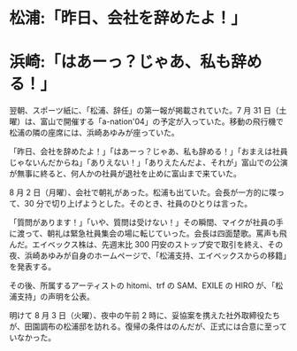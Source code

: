 # 松浦:「昨日、会社を辞めたよ！」

# 浜崎:「はあーっ？じゃあ、私も辞める！」

翌朝、スポーツ紙に、「松浦、辞任」の第一報が掲載されていた。7 月 31 日（土曜）は、富山で開催する「a-nation'04」の予定が入っていた。移動の飛行機で松浦の隣の座席には、浜崎あゆみが座っていた。

「昨日、会社を辞めたよ！」「はあーっ？じゃあ、私も辞める！」「おまえは社員じゃないんだからね」「ありえない！」「ありえたんだよ、それが」富山での公演が無事に終ると、何人かの社員が退社を止めに富山まで来ていた。

8 月 2 日（月曜）、会社で朝礼があった。松浦も出ていた。会長が一方的に喋って、30 分で切り上げようとした。そのとき、社員のひとりは言った。

「質問があります！」「いや、質問は受けない！」その瞬間、マイクが社員の手に渡って、朝礼は緊急社員集会の場に転じていった。会長は四面楚歌。罵声も飛んだ。エイベックス株は、先週末比 300 円安のストップ安で取引を終え、その夜、浜崎あゆみが自身のホームページで、「松浦支持、エイベックスからの移籍」を発表する。

その後、所属するアーティストの hitomi、trf の SAM、EXILE の HIRO が、「松浦支持」の声明を公表。

明けて 8 月 3 日（火曜）、夜中の午前 2 時に、妥協案を携えた社外取締役たちが、田園調布の松浦邸を訪れる。復帰の条件はのんだが、正式には合意に至っていなかった。
